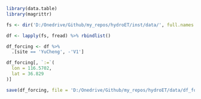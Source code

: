 ```r
library(data.table)
library(magrittr)
```

```r
fs <- dir('D:/Onedrive/Github/my_repos/hydroET/inst/data/', full.names = T)

df <- lapply(fs, fread) %>% rbindlist()
```

```r
df_forcing <- df %>% 
  .[site == 'YuCheng', -'V1']

df_forcing[, `:=`(
  lon = 116.5702,
  lat = 36.829
)]
```

```r
save(df_forcing, file = 'D:/Onedrive/Github/my_repos/hydroET/data/df_forcing.rda')
```